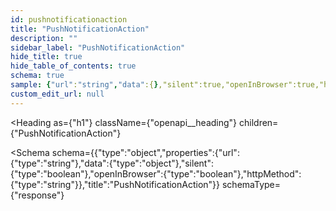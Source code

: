 ```yaml
---
id: pushnotificationaction
title: "PushNotificationAction"
description: ""
sidebar_label: "PushNotificationAction"
hide_title: true
hide_table_of_contents: true
schema: true
sample: {"url":"string","data":{},"silent":true,"openInBrowser":true,"httpMethod":"string"}
custom_edit_url: null
---
```



<Heading
  as={"h1"}
  className={"openapi__heading"}
  children={"PushNotificationAction"}
>
</Heading>





<Schema
  schema={{"type":"object","properties":{"url":{"type":"string"},"data":{"type":"object"},"silent":{"type":"boolean"},"openInBrowser":{"type":"boolean"},"httpMethod":{"type":"string"}},"title":"PushNotificationAction"}}
  schemaType={"response"}
>
  
</Schema>
            